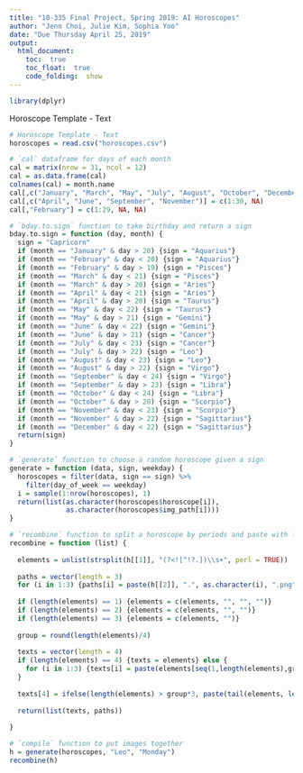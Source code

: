 ```yaml
---
title: "10-335 Final Project, Spring 2019: AI Horoscopes"
author: "Jenn Choi, Julie Kim, Sophia Yoo"
date: "Due Thursday April 25, 2019"
output: 
  html_document:
    toc:  true
    toc_float:  true
    code_folding:  show
---
```


```r
library(dplyr)
```

Horoscope Template - Text
```r
# Horoscope Template - Text
horoscopes = read.csv("horoscopes.csv")
```

```r
# `cal` dataframe for days of each month
cal = matrix(nrow = 31, ncol = 12)
cal = as.data.frame(cal)
colnames(cal) = month.name
cal[,c("January", "March", "May", "July", "August", "October", "December")] = 1:31
cal[,c("April", "June", "September", "November")] = c(1:30, NA)
cal[,"February"] = c(1:29, NA, NA)

# `bday.to.sign` function to take birthday and return a sign
bday.to.sign = function (day, month) {
  sign = "Capricorn"
  if (month == "January" & day > 20) {sign = "Aquarius"}
  if (month == "February" & day < 20) {sign = "Aquarius"}
  if (month == "February" & day > 19) {sign = "Pisces"}
  if (month == "March" & day < 21) {sign = "Pisces"}
  if (month == "March" & day > 20) {sign = "Aries"}
  if (month == "April" & day < 21) {sign = "Aries"}
  if (month == "April" & day > 20) {sign = "Taurus"}
  if (month == "May" & day < 22) {sign = "Taurus"}
  if (month == "May" & day > 21) {sign = "Gemini"}
  if (month == "June" & day < 22) {sign = "Gemini"}
  if (month == "June" & day > 21) {sign = "Cancer"}
  if (month == "July" & day < 23) {sign = "Cancer"}
  if (month == "July" & day > 22) {sign = "Leo"}
  if (month == "August" & day < 23) {sign = "Leo"}
  if (month == "August" & day > 22) {sign = "Virgo"}
  if (month == "September" & day < 24) {sign = "Virgo"}
  if (month == "September" & day > 23) {sign = "Libra"}
  if (month == "October" & day < 24) {sign = "Libra"}
  if (month == "October" & day > 20) {sign = "Scorpio"}
  if (month == "November" & day < 23) {sign = "Scorpio"}
  if (month == "November" & day > 22) {sign = "Sagittarius"}
  if (month == "December" & day < 22) {sign = "Sagittarius"}
  return(sign)
}

# `generate` function to choose a random horoscope given a sign
generate = function (data, sign, weekday) {
  horoscopes = filter(data, sign == sign) %>% 
    filter(day_of_week == weekday)
  i = sample(1:nrow(horoscopes), 1)
  return(list(as.character(horoscopes$horoscope[i]),
              as.character(horoscopes$img_path[i])))
}

# `recombine` function to split a horoscope by periods and paste with line breaks and images in between
recombine = function (list) {
  
  elements = unlist(strsplit(h[[1]], "(?<![^!?.])\\s+", perl = TRUE))
  
  paths = vector(length = 3)
  for (i in 1:3) {paths[i] = paste(h[[2]], ".", as.character(i), ".png", sep = "")}
  
  if (length(elements) == 1) {elements = c(elements, "", "", "")}
  if (length(elements) == 2) {elements = c(elements, "", "")}
  if (length(elements) == 3) {elements = c(elements, "")}
  
  group = round(length(elements)/4)
  
  texts = vector(length = 4)
  if (length(elements) == 4) {texts = elements} else {
    for (i in 1:3) {texts[i] = paste(elements[seq(1,length(elements),group)[i]:i+group-1], collapse = "")}
  }
  
  texts[4] = ifelse(length(elements) > group*3, paste(tail(elements, length(elements) - group*3), collapse = " "), "")
  
  return(list(texts, paths))
  
}
```

```r
# `compile` function to put images together
h = generate(horoscopes, "Leo", "Monday")
recombine(h)
```
